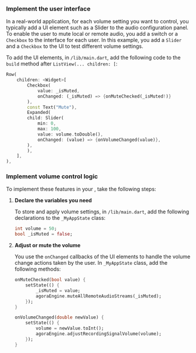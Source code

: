 <PlatformWrapper platform="flutter">

### Implement the user interface

In a real-world application, for each volume setting you want to control, you typically add a UI element such as a <Link target="_blank" to="https://api.flutter.dev/flutter/material/Slider-class.html">Slider</Link> to the audio configuration panel. To enable the user to mute local or remote audio, you add a switch or a `Checkbox` to the interface for each user. In this example, you add a `Slider` and a `Checkbox` to the UI to test different volume settings.

To add the UI elements, in `/lib/main.dart`, add the following code to the `build` method after `ListView(... children: [`:

```dart
Row(
    children: <Widget>[
        Checkbox(
            value: _isMuted,
            onChanged: (_isMuted) => {onMuteChecked(_isMuted!)}
        ),
        const Text("Mute"),
        Expanded(
        child: Slider(
            min: 0,
            max: 100,
            value: volume.toDouble(),
            onChanged: (value) => {onVolumeChanged(value)},
        ),
        ),
    ],
),
```

### Implement volume control logic

To implement these features in your <Vpl k="CLIENT" />, take the following steps:

1. **Declare the variables you need**

    To store and apply volume settings, in `/lib/main.dart`, add the following declarations to the `_MyAppState` class:

    ```dart
    int volume = 50;
    bool _isMuted = false;
    ```

1. **Adjust or mute the volume**

    You use the `onChanged` callbacks of the UI elements to handle the volume change actions taken by the user. In `_MyAppState` class, add the following methods:

    ```dart
    onMuteChecked(bool value) {
        setState(() {
            _isMuted = value;
            agoraEngine.muteAllRemoteAudioStreams(_isMuted);
        });
    }

    onVolumeChanged(double newValue) {
        setState(() {
            volume = newValue.toInt();
            agoraEngine.adjustRecordingSignalVolume(volume);
        });
    }
    ```

</PlatformWrapper>
